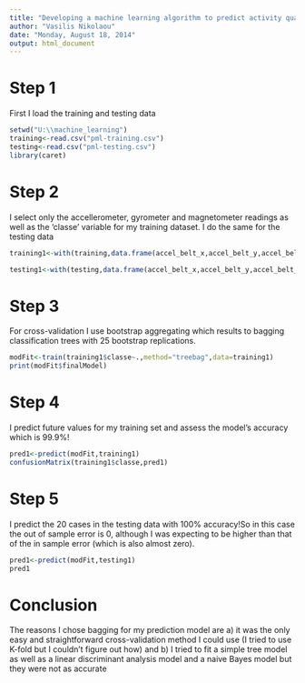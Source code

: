 ```yaml
---
title: "Developing a machine learning algorithm to predict activity quality"
author: "Vasilis Nikolaou"
date: "Monday, August 18, 2014"
output: html_document
---
```


# Step 1

First I load the training and testing data

```r
setwd("U:\\machine_learning")
training<-read.csv("pml-training.csv")
testing<-read.csv("pml-testing.csv")
library(caret)
```

# Step 2

I select only the accellerometer, gyrometer and magnetometer readings as well as the 'classe' variable for my training dataset. I do the same for the testing data
```r
training1<-with(training,data.frame(accel_belt_x,accel_belt_y,accel_belt_z,gyros_belt_x,gyros_belt_y,gyros_belt_z,magnet_belt_x,magnet_belt_y,magnet_belt_z,accel_arm_x,accel_arm_y,accel_arm_z,gyros_arm_x,gyros_arm_y,gyros_arm_z,magnet_arm_x,magnet_arm_y,magnet_arm_z,accel_dumbbell_x,accel_dumbbell_y,accel_dumbbell_z,gyros_dumbbell_x,gyros_dumbbell_y,gyros_dumbbell_z,magnet_dumbbell_x,magnet_dumbbell_y,magnet_dumbbell_z,accel_forearm_x,accel_forearm_y,accel_forearm_z,gyros_forearm_x,gyros_forearm_y,gyros_forearm_z,magnet_forearm_x,magnet_forearm_y,magnet_forearm_z,classe))
```
 
```r
testing1<-with(testing,data.frame(accel_belt_x,accel_belt_y,accel_belt_z,gyros_belt_x,gyros_belt_y,gyros_belt_z,magnet_belt_x,magnet_belt_y,magnet_belt_z,accel_arm_x,accel_arm_y,accel_arm_z,gyros_arm_x,gyros_arm_y,gyros_arm_z,magnet_arm_x,magnet_arm_y,magnet_arm_z,accel_dumbbell_x,accel_dumbbell_y,accel_dumbbell_z,gyros_dumbbell_x,gyros_dumbbell_y,gyros_dumbbell_z,magnet_dumbbell_x,magnet_dumbbell_y,magnet_dumbbell_z,accel_forearm_x,accel_forearm_y,accel_forearm_z,gyros_forearm_x,gyros_forearm_y,gyros_forearm_z,magnet_forearm_x,magnet_forearm_y,magnet_forearm_z))
```

# Step 3

For cross-validation I use bootstrap aggregating   which results to bagging classification trees with 25 bootstrap replications. 

```r
modFit<-train(training1$classe~.,method="treebag",data=training1)
print(modFit$finalModel)
```

# Step 4

I predict future values for my training set and assess the model's accuracy which is 99.9%!

```r
pred1<-predict(modFit,training1)
confusionMatrix(training1$classe,pred1)
```

# Step 5

I predict the 20 cases in the testing data with 100% accuracy!So in this case the  out of sample error is 0, although I was expecting to be higher than that of the in sample error (which is also almost zero). 

```r
pred1<-predict(modFit,testing1)
pred1
```

# Conclusion

The reasons I chose bagging for my prediction model are a) it was the only easy and straightforward cross-validation method I could use (I tried to use K-fold but I couldn't figure out how) and b) I tried to fit a simple tree model as well as a linear discriminant analysis model and a naive Bayes model but they were not as accurate

